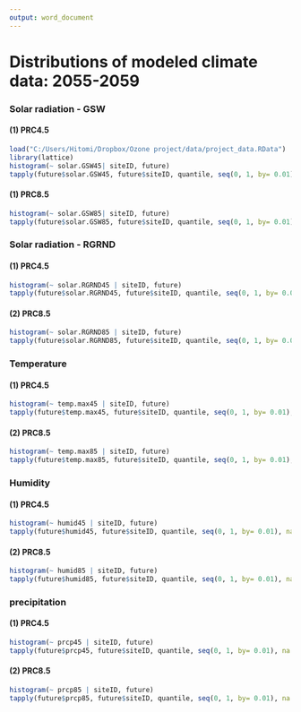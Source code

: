 ---
output: word_document
---
Distributions of modeled climate data: 2055-2059
========================================================

### Solar radiation - GSW
####  (1) PRC4.5
```{r, echo=FALSE, message=FALSE, warning=FALSE, error=FALSE}
load("C:/Users/Hitomi/Dropbox/Ozone project/data/project_data.RData")
library(lattice)
histogram(~ solar.GSW45| siteID, future)
tapply(future$solar.GSW45, future$siteID, quantile, seq(0, 1, by= 0.01), na.rm=TRUE)
```
####  (1) PRC8.5
```{r, echo=FALSE, message=FALSE, warning=FALSE, error=FALSE}
histogram(~ solar.GSW85| siteID, future)
tapply(future$solar.GSW85, future$siteID, quantile, seq(0, 1, by= 0.01), na.rm=TRUE)
```


### Solar radiation - RGRND
####  (1) PRC4.5
```{r, echo=FALSE, message=FALSE, warning=FALSE, error=FALSE}
histogram(~ solar.RGRND45 | siteID, future)
tapply(future$solar.RGRND45, future$siteID, quantile, seq(0, 1, by= 0.01), na.rm=TRUE)
```
####  (2) PRC8.5
```{r, echo=FALSE, message=FALSE, warning=FALSE, error=FALSE}
histogram(~ solar.RGRND85 | siteID, future)
tapply(future$solar.RGRND85, future$siteID, quantile, seq(0, 1, by= 0.01), na.rm=TRUE)
```


### Temperature
####  (1) PRC4.5
```{r, echo=FALSE, message=FALSE, warning=FALSE, error=FALSE}
histogram(~ temp.max45 | siteID, future)
tapply(future$temp.max45, future$siteID, quantile, seq(0, 1, by= 0.01), na.rm=TRUE)
```
####  (2) PRC8.5
```{r, echo=FALSE, message=FALSE, warning=FALSE, error=FALSE}
histogram(~ temp.max85 | siteID, future)
tapply(future$temp.max85, future$siteID, quantile, seq(0, 1, by= 0.01), na.rm=TRUE)
```


### Humidity
####  (1) PRC4.5
```{r, echo=FALSE, message=FALSE, warning=FALSE, error=FALSE}
histogram(~ humid45 | siteID, future)
tapply(future$humid45, future$siteID, quantile, seq(0, 1, by= 0.01), na.rm=TRUE)
```
####  (2) PRC8.5
```{r, echo=FALSE, message=FALSE, warning=FALSE, error=FALSE}
histogram(~ humid85 | siteID, future)
tapply(future$humid85, future$siteID, quantile, seq(0, 1, by= 0.01), na.rm=TRUE)
```


### precipitation
####  (1) PRC4.5
```{r, echo=FALSE, message=FALSE, warning=FALSE, error=FALSE}
histogram(~ prcp45 | siteID, future)
tapply(future$prcp45, future$siteID, quantile, seq(0, 1, by= 0.01), na.rm=TRUE)
```
####  (2) PRC8.5
```{r, echo=FALSE, message=FALSE, warning=FALSE, error=FALSE}
histogram(~ prcp85 | siteID, future)
tapply(future$prcp85, future$siteID, quantile, seq(0, 1, by= 0.01), na.rm=TRUE)
```
